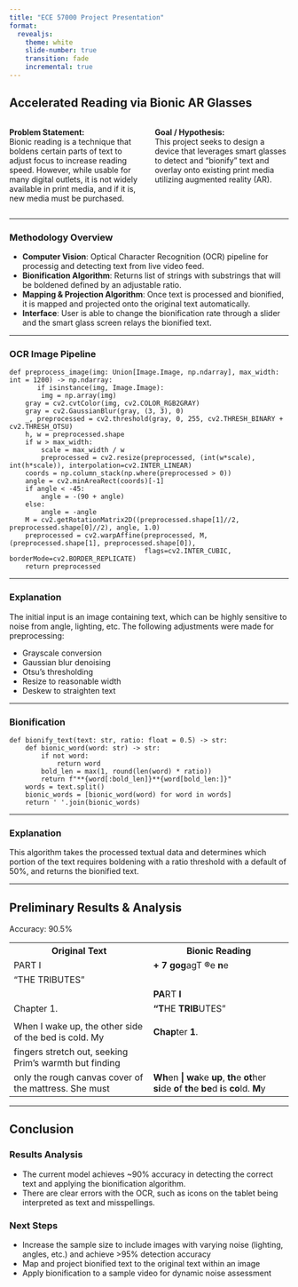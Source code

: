 ```yaml
---
title: "ECE 57000 Project Presentation"
format: 
  revealjs:
    theme: white
    slide-number: true
    transition: fade
    incremental: true
---
```


## Accelerated Reading via Bionic AR Glasses

::: {.columns}

::: {.column width="50%"}
**Problem Statement:**  
Bionic reading is a technique that boldens certain parts of text to adjust focus to increase reading speed. However, while usable for many digital outlets, it is not widely available in print media, and if it is, new media must be purchased.
:::

::: {.column width="50%"}
**Goal / Hypothesis:**  
This project seeks to design a device that leverages smart glasses to detect and "bionify" text and overlay onto existing print media utilizing augmented reality (AR).
:::

:::
---

### Methodology Overview
- **Computer Vision**: Optical Character Recognition (OCR) pipeline for processig and detecting text from live video feed.
- **Bionification Algorithm**: Returns list of strings with substrings that will be boldened defined by an adjustable ratio.
- **Mapping & Projection Algorithm**: Once text is processed and bionified, it is mapped and projected onto the original text automatically.
- **Interface**: User is able to change the bionification rate through a slider and the smart glass screen relays the bionified text.

---

### OCR Image Pipeline
```.python
def preprocess_image(img: Union[Image.Image, np.ndarray], max_width: int = 1200) -> np.ndarray:
       if isinstance(img, Image.Image):
        img = np.array(img)
    gray = cv2.cvtColor(img, cv2.COLOR_RGB2GRAY)
    gray = cv2.GaussianBlur(gray, (3, 3), 0)
    _, preprocessed = cv2.threshold(gray, 0, 255, cv2.THRESH_BINARY + cv2.THRESH_OTSU)
    h, w = preprocessed.shape
    if w > max_width:
        scale = max_width / w
        preprocessed = cv2.resize(preprocessed, (int(w*scale), int(h*scale)), interpolation=cv2.INTER_LINEAR)
    coords = np.column_stack(np.where(preprocessed > 0))
    angle = cv2.minAreaRect(coords)[-1]
    if angle < -45:
        angle = -(90 + angle)
    else:
        angle = -angle
    M = cv2.getRotationMatrix2D((preprocessed.shape[1]//2, preprocessed.shape[0]//2), angle, 1.0)
    preprocessed = cv2.warpAffine(preprocessed, M, (preprocessed.shape[1], preprocessed.shape[0]),
                                  flags=cv2.INTER_CUBIC, borderMode=cv2.BORDER_REPLICATE)
    return preprocessed
```
---

### Explanation
The initial input is an image containing text, which can be highly sensitive to noise from angle, lighting, etc. The following adjustments were made for preprocessing:

- Grayscale conversion
- Gaussian blur denoising
- Otsu's thresholding
- Resize to reasonable width
- Deskew to straighten text

---

### Bionification
```.python
def bionify_text(text: str, ratio: float = 0.5) -> str:
    def bionic_word(word: str) -> str:
        if not word:
            return word
        bold_len = max(1, round(len(word) * ratio))
        return f"**{word[:bold_len]}**{word[bold_len:]}"
    words = text.split()
    bionic_words = [bionic_word(word) for word in words]
    return ' '.join(bionic_words)
```

---

### Explanation
This algorithm takes the processed textual data and determines which portion of the text requires boldening with a ratio threshold with a default of 50%, and returns the bionified text. 

---

## Preliminary Results & Analysis
Accuracy: 90.5%
<table>
<tr>
<th>Original Text</th>
<th>Bionic Reading</th>
</tr>
<tr><td>PART I</td><td>**+** **7** **gog**agT **®**e **n**e</td></tr>
<tr><td>"THE TRIBUTES"</td><td></td></tr>
<tr><td></td><td>**PA**RT **I**</td></tr>
<tr><td>Chapter 1.</td><td>**"T**HE **TRIB**UTES"</td></tr>
<tr><td></td><td></td></tr>
<tr><td>When I wake up, the other side of the bed is cold. My</td><td>**Chap**ter **1**.</td></tr>
<tr><td>fingers stretch out, seeking Prim's warmth but finding</td><td></td></tr>
<tr><td>only the rough canvas cover of the mattress. She must</td><td>**Wh**en **|** **wa**ke **up**, **th**e **ot**her **si**de **o**f **th**e **be**d **i**s **co**ld. **M**y</td></tr>

</table>

---

## Conclusion

### Results Analysis

- The current model achieves ~90% accuracy in detecting the correct text and applying the bionification algorithm.  
- There are clear errors with the OCR, such as icons on the tablet being interpreted as text and misspellings.

### Next Steps

- Increase the sample size to include images with varying noise (lighting, angles, etc.) and achieve >95% detection accuracy  
- Map and project bionified text to the original text within an image  
- Apply bionification to a sample video for dynamic noise assessment